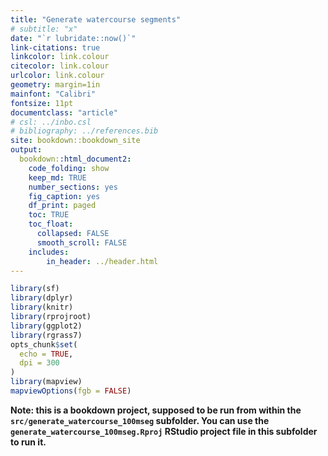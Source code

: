 ```yaml
---
title: "Generate watercourse segments"
# subtitle: "x"
date: "`r lubridate::now()`"
link-citations: true
linkcolor: link.colour
citecolor: link.colour
urlcolor: link.colour
geometry: margin=1in
mainfont: "Calibri"
fontsize: 11pt
documentclass: "article"
# csl: ../inbo.csl
# bibliography: ../references.bib
site: bookdown::bookdown_site
output:
  bookdown::html_document2:
    code_folding: show
    keep_md: TRUE
    number_sections: yes
    fig_caption: yes
    df_print: paged
    toc: TRUE
    toc_float:
      collapsed: FALSE
      smooth_scroll: FALSE
    includes:
        in_header: ../header.html
---
```


```r
library(sf)
library(dplyr)
library(knitr)
library(rprojroot)
library(ggplot2)
library(rgrass7)
opts_chunk$set(
  echo = TRUE,
  dpi = 300
)
library(mapview)
mapviewOptions(fgb = FALSE)
```

**Note: this is a bookdown project, supposed to be run from within the `src/generate_watercourse_100mseg` subfolder. You can use the `generate_watercourse_100mseg.Rproj` RStudio project file in this subfolder to run it.**





